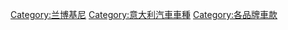 [[Category:兰博基尼|Category:兰博基尼]]
[[Category:意大利汽車車種|Category:意大利汽車車種]]
[[Category:各品牌車款|Category:各品牌車款]]